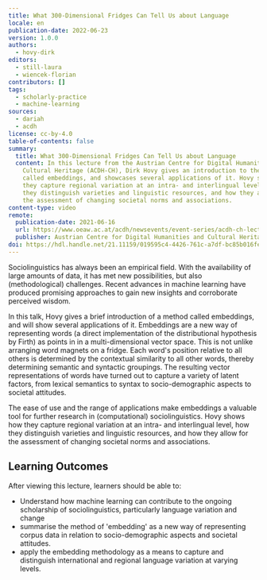 ```yaml
---
title: What 300-Dimensional Fridges Can Tell Us about Language
locale: en
publication-date: 2022-06-23
version: 1.0.0
authors:
  - hovy-dirk
editors:
  - still-laura
  - wiencek-florian
contributors: []
tags:
  - scholarly-practice
  - machine-learning
sources:
  - dariah
  - acdh
license: cc-by-4.0
table-of-contents: false
summary:
  title: What 300-Dimensional Fridges Can Tell Us about Language
  content: In this lecture from the Austrian Centre for Digital Humanities and
    Cultural Heritage (ACDH-CH), Dirk Hovy gives an introduction to the method
    called embeddings, and showcases several applications of it. Hovy shows how
    they capture regional variation at an intra- and interlingual level, how
    they distinguish varieties and linguistic resources, and how they allow for
    the assessment of changing societal norms and associations.
content-type: video
remote:
  publication-date: 2021-06-16
  url: https://www.oeaw.ac.at/acdh/newsevents/event-series/acdh-ch-lecture-72
  publisher: Austrian Centre for Digital Humanities and Cultural Heritage (ACDH-CH)
doi: https://hdl.handle.net/21.11159/019595c4-4426-761c-a7df-bc85b016feec
---
```

Sociolinguistics has always been an empirical field. With the availability of large amounts of data, it has met new possibilities, but also (methodological) challenges. Recent advances in machine learning have produced promising approaches to gain new insights and corroborate perceived wisdom.

In this talk, Hovy gives a brief introduction of a method called embeddings, and will show several applications of it. Embeddings are a new way of representing words (a direct implementation of the distributional hypothesis by Firth) as points in in a multi-dimensional vector space. This is not unlike arranging word magnets on a fridge. Each word's position relative to all others is determined by the contextual similarity to all other words, thereby determining semantic and syntactic groupings. The resulting vector representations of words have turned out to capture a variety of latent factors, from lexical semantics to syntax to socio-demographic aspects to societal attitudes.

The ease of use and the range of applications make embeddings a valuable tool for further research in (computational) sociolinguistics. Hovy shows how they capture regional variation at an intra- and interlingual level, how they distinguish varieties and linguistic resources, and how they allow for the assessment of changing societal norms and associations.

## Learning Outcomes

After viewing this lecture, learners should be able to:

* Understand how machine learning can contribute to the ongoing scholarship of sociolinguistics, particularly language variation and change
* summarise the method of 'embedding' as a new way of representing corpus data in relation to socio-demographic aspects and societal attitudes.
* apply the embedding methodology as a means to capture and distinguish international and regional language variation at varying levels.

<VideoCard provider="youtube" id="tlbJSoHg6a0" title="What 300-Dimensional Fridges Can Tell Us about Language" src="/assets/content/assets/en/resources/external/what-300-dimensional-fridges-can-tell-us-about-language/acdh-ch-video.png" subtitle="Click here to view" />
